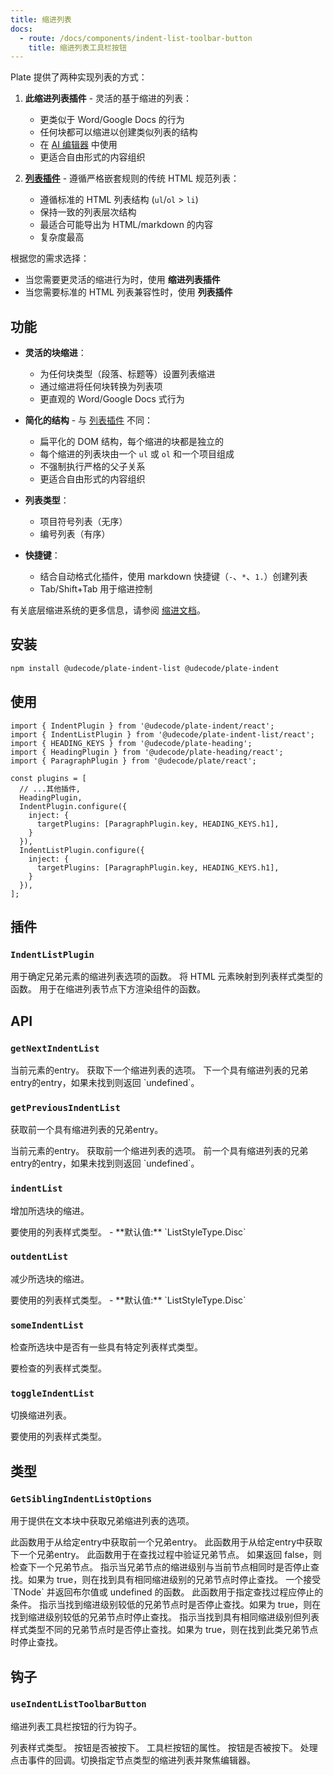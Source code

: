 ```yaml
---
title: 缩进列表
docs:
  - route: /docs/components/indent-list-toolbar-button
    title: 缩进列表工具栏按钮
---
```


<ComponentPreview name="indent-list-demo" />

<Callout>

Plate 提供了两种实现列表的方式：

1. **此缩进列表插件** - 灵活的基于缩进的列表：
   - 更类似于 Word/Google Docs 的行为
   - 任何块都可以缩进以创建类似列表的结构
   - 在 [AI 编辑器](/editors#editor-ai) 中使用
   - 更适合自由形式的内容组织

2. [**列表插件**](/docs/list) - 遵循严格嵌套规则的传统 HTML 规范列表：
   - 遵循标准的 HTML 列表结构 (`ul`/`ol` > `li`)
   - 保持一致的列表层次结构
   - 最适合可能导出为 HTML/markdown 的内容
   - 复杂度最高

根据您的需求选择：
- 当您需要更灵活的缩进行为时，使用 **缩进列表插件**
- 当您需要标准的 HTML 列表兼容性时，使用 **列表插件**

</Callout>

<PackageInfo>

## 功能

- **灵活的块缩进**：
  - 为任何块类型（段落、标题等）设置列表缩进
  - 通过缩进将任何块转换为列表项
  - 更直观的 Word/Google Docs 式行为

- **简化的结构** - 与 [列表插件](/docs/list) 不同：
  - 扁平化的 DOM 结构，每个缩进的块都是独立的
  - 每个缩进的列表块由一个 `ul` 或 `ol` 和一个项目组成
  - 不强制执行严格的父子关系
  - 更适合自由形式的内容组织

- **列表类型**：
  - 项目符号列表（无序）
  - 编号列表（有序）

- **快捷键**：
  - 结合自动格式化插件，使用 markdown 快捷键（`-`、`*`、`1.`）创建列表
  - Tab/Shift+Tab 用于缩进控制

有关底层缩进系统的更多信息，请参阅 [缩进文档](/docs/indent)。

</PackageInfo>

## 安装

```bash
npm install @udecode/plate-indent-list @udecode/plate-indent
```

## 使用

```tsx
import { IndentPlugin } from '@udecode/plate-indent/react';
import { IndentListPlugin } from '@udecode/plate-indent-list/react';
import { HEADING_KEYS } from '@udecode/plate-heading';
import { HeadingPlugin } from '@udecode/plate-heading/react';
import { ParagraphPlugin } from '@udecode/plate/react';

const plugins = [
  // ...其他插件,
  HeadingPlugin,
  IndentPlugin.configure({
    inject: {
      targetPlugins: [ParagraphPlugin.key, HEADING_KEYS.h1],
    }
  }),
  IndentListPlugin.configure({
    inject: {
      targetPlugins: [ParagraphPlugin.key, HEADING_KEYS.h1],
    }
  }),
];
```

## 插件

### `IndentListPlugin`

<API name="IndentListPlugin">
<APIOptions>
  <APIItem name="getSiblingIndentListOptions" type="GetSiblingIndentListOptions<TElement>" optional>
    用于确定兄弟元素的缩进列表选项的函数。
  </APIItem>
  <APIItem name="getListStyleType" type="(element: HTMLElement) => ListStyleType" optional>
    将 HTML 元素映射到列表样式类型的函数。
  </APIItem>
  <APIItem name="renderIndentListBelowNodes" type="(editor: PlateEditor) => React.ReactNode" optional>
    用于在缩进列表节点下方渲染组件的函数。
  </APIItem>
</APIOptions>
</API>

## API

### `getNextIndentList`

<API name="getNextIndentList">
<APIParameters>
  <APIItem name="entry" type="ElementEntryOf">
    当前元素的entry。
  </APIItem>
  <APIItem name="options" type="Partial<GetSiblingIndentListOptions>" optional>
    获取下一个缩进列表的选项。
  </APIItem>
</APIParameters>

<APIReturns type="NodeEntry | undefined">
  下一个具有缩进列表的兄弟entry的entry，如果未找到则返回 `undefined`。
</APIReturns>
</API>

### `getPreviousIndentList`

获取前一个具有缩进列表的兄弟entry。

<API name="getPreviousIndentList">
<APIParameters>
  <APIItem name="entry" type="ElementEntryOf">
    当前元素的entry。
  </APIItem>
  <APIItem name="options" type="Partial<GetSiblingIndentListOptions>" optional>
    获取前一个缩进列表的选项。
  </APIItem>
</APIParameters>

<APIReturns type="NodeEntry | undefined">
  前一个具有缩进列表的兄弟entry的entry，如果未找到则返回 `undefined`。
</APIReturns>
</API>

### `indentList`

增加所选块的缩进。

<API name="indentList">
<APIOptions type="IndentListOptions">
  <APIItem name="listStyleType" type="ListStyleType | string" optional>
    要使用的列表样式类型。
    - **默认值:** `ListStyleType.Disc`
  </APIItem>
</APIOptions>
</API>

### `outdentList`

减少所选块的缩进。

<API name="outdentList">
<APIOptions type="IndentListOptions">
  <APIItem name="listStyleType" type="ListStyleType | string" optional>
    要使用的列表样式类型。
    - **默认值:** `ListStyleType.Disc`
  </APIItem>
</APIOptions>
</API>

### `someIndentList`

检查所选块中是否有一些具有特定列表样式类型。

<API name="someIndentList">
<APIParameters>
  <APIItem name="type" type="string | string[]">
    要检查的列表样式类型。
  </APIItem>
</APIParameters>
</API>

### `toggleIndentList`

切换缩进列表。

<API name="toggleIndentList">
<APIOptions type="IndentListOptions">
  <APIItem name="listStyleType" type="ListStyleType | string" optional>
    要使用的列表样式类型。
  </APIItem>
</APIOptions>
</API>

## 类型

### `GetSiblingIndentListOptions`

用于提供在文本块中获取兄弟缩进列表的选项。

<API name="GetSiblingIndentListOptions">
<APIOptions>
  <APIItem name="getPreviousEntry" type="function">
    此函数用于从给定entry中获取前一个兄弟entry。
  </APIItem>
  <APIItem name="getNextEntry" type="function">
    此函数用于从给定entry中获取下一个兄弟entry。
  </APIItem>
  <APIItem name="query" type="function">
    此函数用于在查找过程中验证兄弟节点。
    如果返回 false，则检查下一个兄弟节点。
  </APIItem>
  <APIItem name="eqIndent" type="boolean">
    指示当兄弟节点的缩进级别与当前节点相同时是否停止查找。如果为 true，则在找到具有相同缩进级别的兄弟节点时停止查找。
  </APIItem>
  <APIItem name="breakQuery" type="(node: TNode) => boolean | undefined">
    一个接受 `TNode` 并返回布尔值或 undefined 的函数。
    此函数用于指定查找过程应停止的条件。
  </APIItem>
  <APIItem name="breakOnLowerIndent" type="boolean">
    指示当找到缩进级别较低的兄弟节点时是否停止查找。如果为 true，则在找到缩进级别较低的兄弟节点时停止查找。
  </APIItem>
  <APIItem name="breakOnEqIndentNeqListStyleType" type="boolean">
    指示当找到具有相同缩进级别但列表样式类型不同的兄弟节点时是否停止查找。如果为 true，则在找到此类兄弟节点时停止查找。
  </APIItem>
</APIOptions>
</API>

## 钩子

### `useIndentListToolbarButton`

缩进列表工具栏按钮的行为钩子。

<API name="useIndentListToolbarButton">
<APIState>
  <APIItem name="nodeType" type="string">
    列表样式类型。
  </APIItem>
  <APIItem name="pressed" type="boolean">
    按钮是否被按下。
  </APIItem>
</APIState>

<APIReturns type="object">
  <APIItem name="props" type="object">
    工具栏按钮的属性。
     <APISubList>
      <APISubListItem parent="props" name="pressed" type="boolean">
        按钮是否被按下。
      </APISubListItem>
      <APISubListItem parent="props" name="onClick" type="function">
        处理点击事件的回调。切换指定节点类型的缩进列表并聚焦编辑器。
      </APISubListItem>
    </APISubList>
  </APIItem>
</APIReturns>
</API>